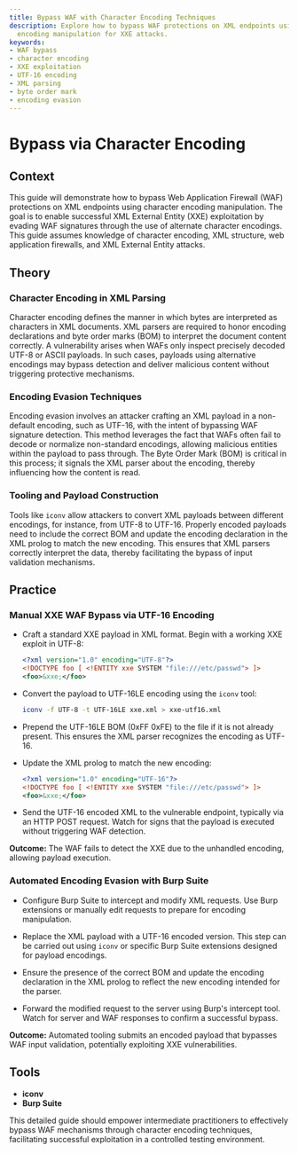 ```yaml
---
title: Bypass WAF with Character Encoding Techniques
description: Explore how to bypass WAF protections on XML endpoints using character
  encoding manipulation for XXE attacks.
keywords:
- WAF bypass
- character encoding
- XXE exploitation
- UTF-16 encoding
- XML parsing
- byte order mark
- encoding evasion
---
```


# Bypass via Character Encoding

## Context

This guide will demonstrate how to bypass Web Application Firewall (WAF) protections on XML endpoints using character encoding manipulation. The goal is to enable successful XML External Entity (XXE) exploitation by evading WAF signatures through the use of alternate character encodings. This guide assumes knowledge of character encoding, XML structure, web application firewalls, and XML External Entity attacks.

## Theory

### Character Encoding in XML Parsing

Character encoding defines the manner in which bytes are interpreted as characters in XML documents. XML parsers are required to honor encoding declarations and byte order marks (BOM) to interpret the document content correctly. A vulnerability arises when WAFs only inspect precisely decoded UTF-8 or ASCII payloads. In such cases, payloads using alternative encodings may bypass detection and deliver malicious content without triggering protective mechanisms.

### Encoding Evasion Techniques

Encoding evasion involves an attacker crafting an XML payload in a non-default encoding, such as UTF-16, with the intent of bypassing WAF signature detection. This method leverages the fact that WAFs often fail to decode or normalize non-standard encodings, allowing malicious entities within the payload to pass through. The Byte Order Mark (BOM) is critical in this process; it signals the XML parser about the encoding, thereby influencing how the content is read.

### Tooling and Payload Construction

Tools like `iconv` allow attackers to convert XML payloads between different encodings, for instance, from UTF-8 to UTF-16. Properly encoded payloads need to include the correct BOM and update the encoding declaration in the XML prolog to match the new encoding. This ensures that XML parsers correctly interpret the data, thereby facilitating the bypass of input validation mechanisms.

## Practice

### Manual XXE WAF Bypass via UTF-16 Encoding

- Craft a standard XXE payload in XML format. Begin with a working XXE exploit in UTF-8:

    ```xml
    <?xml version="1.0" encoding="UTF-8"?>
    <!DOCTYPE foo [ <!ENTITY xxe SYSTEM "file:///etc/passwd"> ]>
    <foo>&xxe;</foo>
    ```

- Convert the payload to UTF-16LE encoding using the `iconv` tool:

    ```bash
    iconv -f UTF-8 -t UTF-16LE xxe.xml > xxe-utf16.xml
    ```

- Prepend the UTF-16LE BOM (0xFF 0xFE) to the file if it is not already present. This ensures the XML parser recognizes the encoding as UTF-16.

- Update the XML prolog to match the new encoding:

    ```xml
    <?xml version="1.0" encoding="UTF-16"?>
    <!DOCTYPE foo [ <!ENTITY xxe SYSTEM "file:///etc/passwd"> ]>
    <foo>&xxe;</foo>
    ```

- Send the UTF-16 encoded XML to the vulnerable endpoint, typically via an HTTP POST request. Watch for signs that the payload is executed without triggering WAF detection.

**Outcome:** The WAF fails to detect the XXE due to the unhandled encoding, allowing payload execution.

### Automated Encoding Evasion with Burp Suite

- Configure Burp Suite to intercept and modify XML requests. Use Burp extensions or manually edit requests to prepare for encoding manipulation.

- Replace the XML payload with a UTF-16 encoded version. This step can be carried out using `iconv` or specific Burp Suite extensions designed for payload encodings.

- Ensure the presence of the correct BOM and update the encoding declaration in the XML prolog to reflect the new encoding intended for the parser.

- Forward the modified request to the server using Burp's intercept tool. Watch for server and WAF responses to confirm a successful bypass.

**Outcome:** Automated tooling submits an encoded payload that bypasses WAF input validation, potentially exploiting XXE vulnerabilities.

## Tools

- **iconv**
- **Burp Suite**

This detailed guide should empower intermediate practitioners to effectively bypass WAF mechanisms through character encoding techniques, facilitating successful exploitation in a controlled testing environment.
